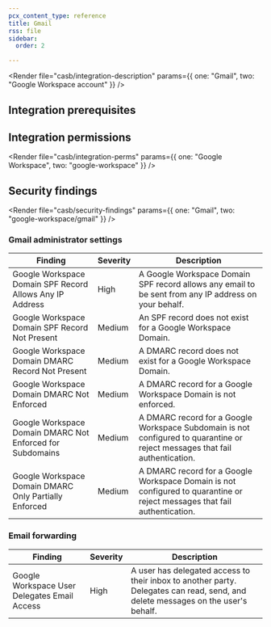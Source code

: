 ```yaml
---
pcx_content_type: reference
title: Gmail
rss: file
sidebar:
  order: 2

---
```



<Render file="casb/integration-description" params={{ one: "Gmail", two: "Google Workspace account" }} />

## Integration prerequisites

<Render file="casb/google-prereqs" />

## Integration permissions

<Render file="casb/integration-perms" params={{ one: "Google Workspace", two: "google-workspace" }} />

## Security findings

<Render file="casb/security-findings" params={{ one: "Gmail", two: "google-workspace/gmail" }} />

### Gmail administrator settings

| Finding                                                   | Severity | Description                                                                                                                  |
| --------------------------------------------------------- | -------- | ---------------------------------------------------------------------------------------------------------------------------- |
| Google Workspace Domain SPF Record Allows Any IP Address  | High     | A Google Workspace Domain SPF record allows any email to be sent from any IP address on your behalf.                         |
| Google Workspace Domain SPF Record Not Present            | Medium   | An SPF record does not exist for a Google Workspace Domain.                                                                  |
| Google Workspace Domain DMARC Record Not Present          | Medium   | A DMARC record does not exist for a Google Workspace Domain.                                                                 |
| Google Workspace Domain DMARC Not Enforced                | Medium   | A DMARC record for a Google Workspace Domain is not enforced.                                                                |
| Google Workspace Domain DMARC Not Enforced for Subdomains | Medium   | A DMARC record for a Google Workspace Subdomain is not configured to quarantine or reject messages that fail authentication. |
| Google Workspace Domain DMARC Only Partially Enforced     | Medium   | A DMARC record for a Google Workspace Domain is not configured to quarantine or reject messages that fail authentication.    |

### Email forwarding

| Finding                                      | Severity | Description                                                                                                                      |
| -------------------------------------------- | -------- | -------------------------------------------------------------------------------------------------------------------------------- |
| Google Workspace User Delegates Email Access | High     | A user has delegated access to their inbox to another party. Delegates can read, send, and delete messages on the user's behalf. |

